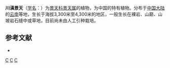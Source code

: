 {{Speciesbox 
| taxon = Sedum forrestii
| authority = Hamet
}}

'''川滇景天'''（[[学名|学名]]：{{lang|la|''Sedum forrestii''}}）为[[景天科|景天科]][[景天属|景天属]]的植物，为中国的特有植物。分布于[[中国大陆|中国大陆]]的[[云南|云南]]等地，生长于海拔3,300米至4,300米的地区，一般生长在裸岩、山巅、山坡岩石缝中或草地，目前尚未由人工引种栽培。

== 参考文献 ==
{{refbegin}}
* {{cite web| url =http://www.bioinfo.cn/db05/KmzwSpecies.php?action=view&id=6217| title =川滇景天| work =中国高等植物数据库全库| publisher =中国科学院微生物研究所| author =昆明植物研究所| accessdate =2009-02-25| deadurl =yes| archiveurl =https://web.archive.org/web/20160305075228/http://www.bioinfo.cn/db05/KmzwSpecies.php?action=view&id=6217| archivedate =2016-03-05}}
{{refend}}
{{Taxonbar|from=Q15232209}}

{{DEFAULTSORT:Sedum forrestii}}
[[Category:景天属|C]]
[[Category:中國特有植物|C]]
[[Category:云南植物|C]]